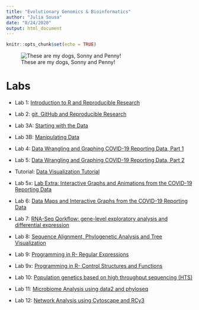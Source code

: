 ```yaml
---
title: "Evolutionary Genomics & Bioinformatics"
author: "Julia Sousa"
date: "8/24/2020"
output: html_document
---
```


```r
knitr::opts_chunk$set(echo = TRUE)
```

![These are my dogs, Sonny and Penny!](IMG_2644.jpg)

# Labs

* Lab 1: [Introduction to R and Reproducible Research](Lab1.html)

* Lab 2: [git, GitHub and Reproducible Research](Lab2.html)

* Lab 3A: [Starting with the Data](Lab3A.html)

* Lab 3B: [Manipulating Data](Lab3B.html)

* Lab 4: [Data Wrangling and Graphing COVID-19 Reporting Data, Part 1](Lab4.html)

* Lab 5: [Data Wrangling and Graphing COVID-19 Reporting Data, Part 2](Lab5.html)

* Tutorial: [Data Visualization Tutorial](data_visualization.html)

* Lab 5x: [Lab Extra: Interactive Graphs and Animations from the COVID-19 Reporting Data](Lab5Extra.html)

* Lab 6: [Data Maps and Interactive Graphs from the COVID-19 Reporting Data](Lab6.html)


* Lab 7: [RNA-Seq Qorkflow: gene-level exploratory analysis and differential expression](Lab7.html)

* Lab 8: [Sequence Alignment, Phylogenetic Analysis and Tree Visualization](Lab8.html)

* Lab 9: [Programming in R- Regular Expressions](Lab9.html)

* Lab 9x: [Programming in R- Control Structures and Functions](Lab9x.html)

* Lab 10: [Population genetics based on high throughput sequencing (HTS)](Lab10.html)

* Lab 11: [Microbiome Analysis using data2 and phyloseq](Lab11.html)

* Lab 12: [Network Analysis using Cytoscape and RCy3](Lab12.html)







